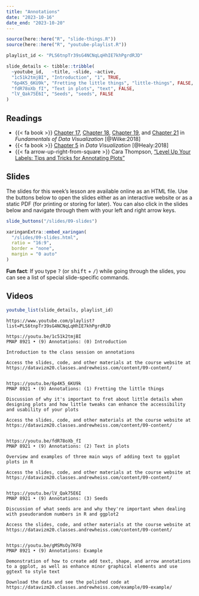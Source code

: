 ```yaml
---
title: "Annotations"
date: "2023-10-16"
date_end: "2023-10-20"
---
```


```r
source(here::here("R", "slide-things.R"))
source(here::here("R", "youtube-playlist.R"))

playlist_id <- "PLS6tnpTr39sG4NCNqLqHhIE7khPgrdRJD"

slide_details <- tibble::tribble(
  ~youtube_id,   ~title, ~slide, ~active,
  "1c51k2tmjBI", "Introduction", "1", TRUE,
  "6p4K5_6KU9k", "Fretting the little things", "little-things", FALSE,
  "fdR78oXb_fI", "Text in plots", "text", FALSE,
  "lV_Qak75E6I", "Seeds", "seeds", FALSE
)
```

## Readings

- {{< fa book >}} [Chapter 17](https://clauswilke.com/dataviz/redundant-coding.html), [Chapter 18](https://clauswilke.com/dataviz/multi-panel-figures.html), [Chapter 19](https://clauswilke.com/dataviz/figure-titles-captions.html), and [Chapter 21](https://clauswilke.com/dataviz/small-axis-labels.html) in *Fundamentals of Data Visualization* [@Wilke:2018]
- {{< fa book >}} [Chapter 5](http://socviz.co/workgeoms.html) in *Data Visualization* [@Healy:2018]
- {{< fa arrow-up-right-from-square >}} Cara Thompson, ["Level Up Your Labels: Tips and Tricks for Annotating Plots"](https://www.cararthompson.com/talks/user2022)


## Slides

The slides for this week's lesson are available online as an HTML file. Use the buttons below to open the slides either as an interactive website or as a static PDF (for printing or storing for later). You can also click in the slides below and navigate through them with your left and right arrow keys.

```r
slide_buttons("/slides/09-slides")

xaringanExtra::embed_xaringan(
  "/slides/09-slides.html",
  ratio = "16:9",
  border = "none",
  margin = "0 auto"
)
```

:::{.callout-tip}
**Fun fact**: If you type <kbd>?</kbd> (or <kbd>shift</kbd> + <kbd>/</kbd>) while going through the slides, you can see a list of special slide-specific commands.
:::


## Videos

```r
youtube_list(slide_details, playlist_id)
```


```cat
https://www.youtube.com/playlist?list=PLS6tnpTr39sG4NCNqLqHhIE7khPgrdRJD

https://youtu.be/1c51k2tmjBI
PMAP 8921 • (9) Annotations: (0) Introduction

Introduction to the class session on annotations

Access the slides, code, and other materials at the course website at https://datavizm20.classes.andrewheiss.com/content/09-content/


https://youtu.be/6p4K5_6KU9k
PMAP 8921 • (9) Annotations: (1) Fretting the little things

Discussion of why it's important to fret about little details when designing plots and how little tweaks can enhance the accessibility and usability of your plots

Access the slides, code, and other materials at the course website at https://datavizm20.classes.andrewheiss.com/content/09-content/


https://youtu.be/fdR78oXb_fI
PMAP 8921 • (9) Annotations: (2) Text in plots

Overview and examples of three main ways of adding text to ggplot plots in R

Access the slides, code, and other materials at the course website at https://datavizm20.classes.andrewheiss.com/content/09-content/
  

https://youtu.be/lV_Qak75E6I
PMAP 8921 • (9) Annotations: (3) Seeds

Discussion of what seeds are and why they're important when dealing with pseudorandom numbers in R and ggplot2

Access the slides, code, and other materials at the course website at https://datavizm20.classes.andrewheiss.com/content/09-content/


https://youtu.be/gMSMsOy7KF0
PMAP 8921 • (9) Annotations: Example

Demonstration of how to create add text, shape, and arrow annotations to a ggplot, as well as enhance minor graphical elements and use ggtext to style text

Download the data and see the polished code at https://datavizm20.classes.andrewheiss.com/example/09-example/

```
